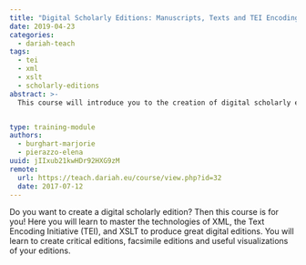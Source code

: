 ```yaml
---
title: "Digital Scholarly Editions: Manuscripts, Texts and TEI Encoding"
date: 2019-04-23
categories:
  - dariah-teach
tags:
  - tei
  - xml
  - xslt
  - scholarly-editions
abstract: >-
  This course will introduce you to the creation of digital scholarly editions, for manuscripts or printed texts, with the help of the TEI and other related technologies.


type: training-module
authors:
  - burghart-marjorie
  - pierazzo-elena
uuid: jIIxub21kwHDr92HXG9zM
remote:
  url: https://teach.dariah.eu/course/view.php?id=32
  date: 2017-07-12
---
```


Do you want to create a digital scholarly edition? Then this course is for you! Here you will learn to master the technologies of XML, the Text Encoding Initiative (TEI), and XSLT to produce great digital editions. You will learn to create critical editions, facsimile editions and useful visualizations of your editions.

<CTA
  title="Interested in learning more?"
  subtitle="Check out Digital Scholarly Editions: Manuscripts, Texts and TEI Encoding on #dariahTeach"
  url="https://teach.dariah.eu/course/view.php?id=32"
/>
